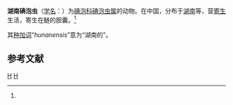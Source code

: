 {{Speciesbox
| genus = Myxobolus
| species = hunanensis
| authority = (Chen et Ma, 1998)<ref name='id9648'>{{cite web| url =http://www.bioinfo.cn/db05/BjdwSpecies.php?action=view&id=9648| title =湖南碘泡虫| work =《中国动物物种编目数据库》| publisher =中国科学院微生物研究所| author =中国科学院动物研究所| accessdate =2009-04-16| deadurl =yes| archiveurl =https://web.archive.org/web/20160305062020/http://www.bioinfo.cn/db05/BjdwSpecies.php?action=view&id=9648| archivedate =2016-03-05}}</ref>
}}

'''湖南碘泡虫'''（[[学名|学名]]：{{lang|la|''Myxobolus hunanensis''}}）为[[碘泡科|碘泡科]][[碘泡虫属|碘泡虫属]]的动物。在中国，分布于[[湖南|湖南]]等，营[[寄生|寄生]]生活，寄生在鲢的胆囊。<ref name='id9648'/>

其[[种加词|种加词]]“''hunanensis''”意为“湖南的”。

== 参考文献 ==
{{reflist}}

{{Taxonbar|from=Q15230381}}

[[Category:碘泡虫属|H]]
[[Category:1998年描述的动物|H]]


{{reflist}}{{Cnidarian-stub}}